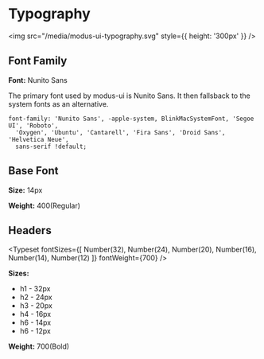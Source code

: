 
<Meta title="1-Design System/3 - Typography" />

# Typography

<img src="/media/modus-ui-typography.svg" style={{ height: '300px' }} />

## Font Family

**Font:** Nunito Sans

The primary font used by modus-ui is Nunito Sans. It then fallsback to the system fonts as an alternative.

```
font-family: 'Nunito Sans', -apple-system, BlinkMacSystemFont, 'Segoe UI', 'Roboto',
  'Oxygen', 'Ubuntu', 'Cantarell', 'Fira Sans', 'Droid Sans', 'Helvetica Neue',
  sans-serif !default;
```

## Base Font

<Typeset fontSizes={[Number(14)]} fontWeight={400} />

**Size:** 14px

**Weight:** 400(Regular)

## Headers

<Typeset
  fontSizes={[
    Number(32),
    Number(24),
    Number(20),
    Number(16),
    Number(14),
    Number(12)
  ]}
  fontWeight={700}
/>

**Sizes:**

- h1 - 32px
- h2 - 24px
- h3 - 20px
- h4 - 16px
- h6 - 14px
- h6 - 12px

**Weight:** 700(Bold)

